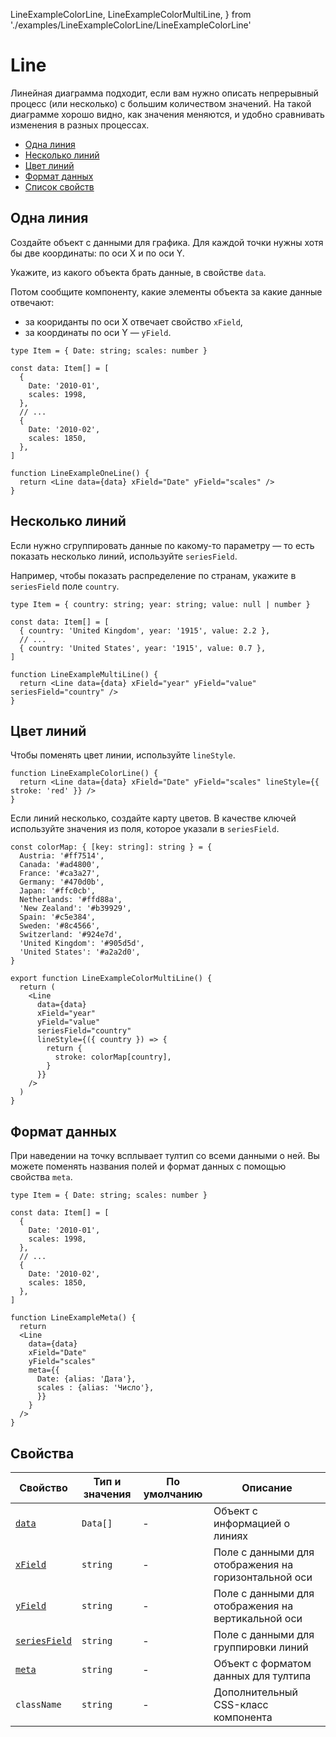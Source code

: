   LineExampleColorLine,
  LineExampleColorMultiLine,
} from './examples/LineExampleColorLine/LineExampleColorLine'


# Line

<RemadeInfo commponentName="Line" apiUrl="https://g2plot.antv.vision/en/docs/api/plots/line" />

Линейная диаграмма подходит, если вам нужно описать непрерывный процесс (или несколько)
с большим количеством значений. На такой диаграмме хорошо видно, как значения меняются,
и удобно сравнивать изменения в разных процессах.

- [Одна линия](#одна-линия)
- [Несколько линий](#несколько-линий)
- [Цвет линий](#цвет-линий)
- [Формат данных](#формат-данных)
- [Список свойств](#свойства)


## Одна линия

Создайте объект с данными для графика. Для каждой точки нужны хотя бы две координаты: по оси X и по оси Y.

Укажите, из какого объекта брать данные, в свойстве `data`.

Потом сообщите компоненту, какие элементы объекта за какие данные отвечают:

- за коориданты по оси X отвечает свойство `xField`,
- за координаты по оси Y — `yField`.

<LineExampleOneLine />

```tsx
type Item = { Date: string; scales: number }

const data: Item[] = [
  {
    Date: '2010-01',
    scales: 1998,
  },
  // ...
  {
    Date: '2010-02',
    scales: 1850,
  },
]

function LineExampleOneLine() {
  return <Line data={data} xField="Date" yField="scales" />
}
```


## Несколько линий

Если нужно сгруппировать данные по какому-то параметру — то есть показать несколько линий, используйте `seriesField`.

Например, чтобы показать распределение по странам, укажите в `seriesField` поле `country`.

<LineExampleMultiLine />

```tsx
type Item = { country: string; year: string; value: null | number }

const data: Item[] = [
  { country: 'United Kingdom', year: '1915', value: 2.2 },
  // ...
  { country: 'United States', year: '1915', value: 0.7 },
]

function LineExampleMultiLine() {
  return <Line data={data} xField="year" yField="value" seriesField="country" />
}
```


## Цвет линий

Чтобы поменять цвет линии, используйте `lineStyle`.

<LineExampleColorLine />

```tsx
function LineExampleColorLine() {
  return <Line data={data} xField="Date" yField="scales" lineStyle={{ stroke: 'red' }} />
}
```


Если линий несколько, создайте карту цветов. В качестве ключей используйте значения из поля, которое указали в `seriesField`.

<LineExampleColorMultiLine />

```tsx
const colorMap: { [key: string]: string } = {
  Austria: '#ff7514',
  Canada: '#ad4800',
  France: '#ca3a27',
  Germany: '#470d0b',
  Japan: '#ffc0cb',
  Netherlands: '#ffd88a',
  'New Zealand': '#b39929',
  Spain: '#c5e384',
  Sweden: '#8c4566',
  Switzerland: '#924e7d',
  'United Kingdom': '#905d5d',
  'United States': '#a2a2d0',
}

export function LineExampleColorMultiLine() {
  return (
    <Line
      data={data}
      xField="year"
      yField="value"
      seriesField="country"
      lineStyle={({ country }) => {
        return {
          stroke: colorMap[country],
        }
      }}
    />
  )
}
```

## Формат данных

При наведении на точку всплывает тултип со всеми данными о ней. Вы можете поменять названия полей и формат данных с помощью свойства `meta`.

<LineExampleMeta />

```tsx
type Item = { Date: string; scales: number }

const data: Item[] = [
  {
    Date: '2010-01',
    scales: 1998,
  },
  // ...
  {
    Date: '2010-02',
    scales: 1850,
  },
]

function LineExampleMeta() {
  return
  <Line
    data={data}
    xField="Date"
    yField="scales"
    meta={{
      Date: {alias: 'Дата'},
      scales : {alias: 'Число'},
      }}
    }
  />
}
```

## Свойства

<RemadeTableInfo apiUrl="https://g2plot.antv.vision/en/docs/api/plots/line" />

| Свойство | Тип и значения | По умолчанию | Описание |
| -------- | -------------- | ------------ | -------- |
| [`data`](#одна-линия)  | `Data[]`   | -            | Объект с информацией о линиях  |
| [`xField`](#одна-линия)  | `string`       | -            | Поле с данными для отображения на горизонтальной оси        |
| [`yField`](#одна-линия)  | `string`       | -            |  Поле с данными для отображения на вертикальной оси      |
| [`seriesField`](#несколько-линий)  | `string`       | -            | Поле с данными для группировки линий        |
| [`meta`](#формат-данных)  | `string`       | -            |  Объект с форматом данных для тултипа       |
| `className`       | `string`       | -            | Дополнительный CSS-класс компонента         |

